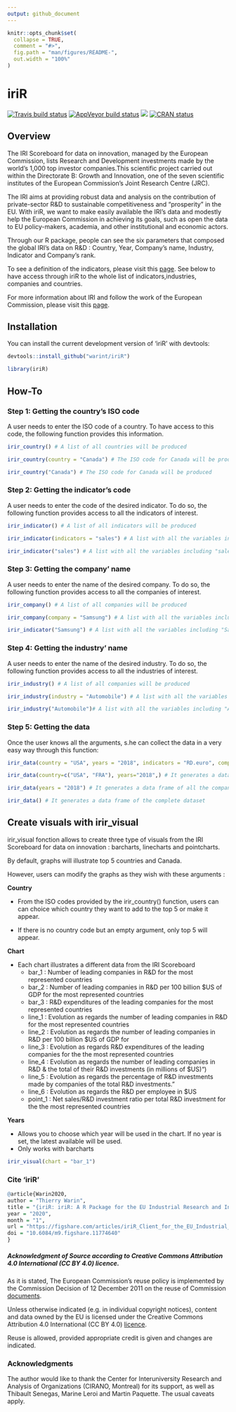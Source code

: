 ```yaml
---
output: github_document
---
```


<!-- README.md is generated from README.Rmd. Please edit that file -->

```r
knitr::opts_chunk$set(
  collapse = TRUE,
  comment = "#>",
  fig.path = "man/figures/README-",
  out.width = "100%"
)
```

# iriR


<!-- badges: start -->
[![Travis build status](https://travis-ci.org/warint/iriR.svg?branch=master)](https://travis-ci.org/warint/iriR)
[![AppVeyor build status](https://ci.appveyor.com/api/projects/status/github/warint/iriR?branch=master&svg=true)](https://ci.appveyor.com/project/warint/iriR)
[![](http://cranlogs.r-pkg.org/badges/grand-total/iriR?color=blue)](https://cran.r-project.org/package=iriR)
[![CRAN status](https://www.r-pkg.org/badges/version/iriR)](https://CRAN.R-project.org/package=iriR)
<!-- badges: end -->

## Overview

The IRI Scoreboard for data on innovation, managed by the European Commission, lists Research and Development investments made by the world’s 1,000 top investor companies.This scientific project carried out within the Directorate B: Growth and Innovation, one of the seven scientific institutes of the European Commission's Joint Research Centre (JRC).

The IRI aims at providing robust data and analysis on the contribution of private-sector R&D to sustainable competitiveness and "prosperity" in the EU.  With iriR, we want to make easily available the IRI's data and modestly help the European Commission in achieving its goals, such as open the data to EU policy-makers, academia, and other institutional and economic actors.

Through our R package, people can see the six parameters that composed the global IRI's data on R&D : Country, Year, Company's name, Industry, Indicator and Company's rank.

To see a definition of the indicators, please visit this [page](https://iri.jrc.ec.europa.eu/sites/default/files/2019-12/SB2019_Final_18Dec2019_0.pdf). See below to have access through iriR to the whole list of indicators,industries, companies and countries.

For more information about IRI and follow the work of the European Commission, please visit this [page](https://iri.jrc.ec.europa.eu/home/).

## Installation


You can install the current development version of 'iriR' with devtools:

```r
devtools::install_github("warint/iriR")

```

```r
library(iriR)
```


## How-To

### Step 1: Getting the country's ISO code

A user needs to enter the ISO code of a country. To have access to this code, the following function provides this information.

```r
irir_country() # A list of all countries will be produced

irir_country(country = "Canada") # The ISO code for Canada will be produced

irir_country("Canada") # The ISO code for Canada will be produced
```

### Step 2: Getting the indicator's code

A user needs to enter the code of the desired indicator. To do so, the following function provides access to all the indicators of interest.

```r
irir_indicator() # A list of all indicators will be produced

irir_indicator(indicators = "sales") # A list with all the variables including "sales" will be produced

irir_indicator("sales") # A list with all the variables including "sales" will be produced
```

### Step 3: Getting the company' name

A user needs to enter the name of the desired company. To do so, the following function provides access to all the companies of interest.

```r
irir_company() # A list of all companies will be produced

irir_company(company = "Samsung") # A list with all the variables including "Samsung" will be produced

irir_indicator("Samsung") # A list with all the variables including "Samsung" will be produced
```

### Step 4: Getting the industry' name

A user needs to enter the name of the desired industry. To do so, the following function provides access to all the industries of interest.


```r
irir_industry() # A list of all companies will be produced

irir_industry(industry = "Automobile") # A list with all the variables including "Automobile" will be produced

irir_industry("Automobile")# A list with all the variables including "Automobile" will be produced
```



### Step 5: Getting the data

Once the user knows all the arguments, s.he can collect the data in a very easy way through this function:

```r
irir_data(country = "USA", years = "2018", indicators = "RD.euro", company = "FORD MOTOR", industry = "Automobiles & Parts", rank = 14)  # It generates a data frame of the overall IRI data for American company "FORD MOTOR" in 2018.

irir_data(country=c("USA", "FRA"), years="2018",) # It generates a data frame of all the companies data from all the industries for the USA and France in 2018.

irir_data(years = "2018") # It generates a data frame of all the companies data for from all the industries for all the countries in 2018.

irir_data() # It generates a data frame of the complete dataset
```

## Create visuals with irir_visual

irir_visual fonction allows to create three type of visuals from the IRI Scoreboard for data on innovation : barcharts, linecharts and pointcharts.

By default, graphs will illustrate top 5 countries and Canada. 

However, users can modify the graphs as they wish with these arguments :

**Country**

- From the ISO codes provided by the irir_country() function, users can can choice which country they want to add to the top 5 or make it appear.

- If there is no country code but an empty argument, only top 5 will appear.

**Chart**

- Each chart illustrates a different data from the IRI Scoreboard
  - bar_1 : Number of leading companies in R&D for the most represented countries
  - bar_2 : Number of leading companies in R&D per 100 billion $US of GDP for the most represented countries
  - bar_3 : R&D expenditures of the leading companies for the most represented countries
  - line_1 : Evolution as regards the number of leading companies in R&D for the most represented countries
  - line_2 : Evolution as regards the number of leading companies in R&D per 100 billion $US of GDP for
  - line_3 : Evolution as regards R&D expenditures of the leading companies for the the most represented countries
  - line_4 : Evolution as regards the number of leading companies in R&D & the total of their R&D investments (in millions of $US)")
  - line_5 : Evolution as regards the percentage of R&D investments made by companies of the total R&D investments."
  - line_6 : Evolution as regards the R&D per employee in $US
  - point_1 : Net sales/R&D investment ratio per total R&D investment for the the most represented countries
  
**Years**  

- Allows you to choose which year will be used in the chart. If no year is set, the latest available will be used. 
- Only works with barcharts


```r
irir_visual(chart = "bar_1")
```

### Cite 'iriR'

```r
@article{Warin2020,
author = "Thierry Warin",
title = "{iriR: iriR: A R Package for the EU Industrial Research and Industry Scoreboard}",
year = "2020",
month = "1",
url = "https://figshare.com/articles/iriR_Client_for_the_EU_Industrial_Research_and_Industry_Scoreboard/11774640",
doi = "10.6084/m9.figshare.11774640"
}
```

##### Acknowledgment of Source according to Creative Commons Attribution 4.0 International (CC BY 4.0) licence.

As it is stated, The European Commission's reuse policy is implemented by the Commission Decision of 12 December 2011 on the reuse of Commission [documents](https://eur-lex.europa.eu/legal-content/EN/TXT/?uri=CELEX:32011D0833).

Unless otherwise indicated (e.g. in individual copyright notices), content and data owned by the EU is licensed under the Creative Commons Attribution 4.0 International (CC BY 4.0) [licence](https://creativecommons.org/licenses/by/4.0/). 

Reuse is allowed, provided appropriate credit is given and changes are indicated.

### Acknowledgments

The author would like to thank the Center for Interuniversity Research and Analysis of Organizations (CIRANO, Montreal) for its support, as well as Thibault Senegas, Marine Leroi and Martin Paquette. The usual caveats apply.
